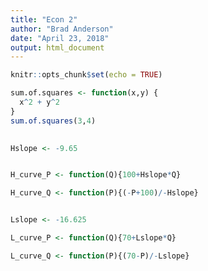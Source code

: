 ```yaml
---
title: "Econ 2"
author: "Brad Anderson"
date: "April 23, 2018"
output: html_document
---
```


```r
knitr::opts_chunk$set(echo = TRUE)
```

```r

sum.of.squares <- function(x,y) {
  x^2 + y^2
}
sum.of.squares(3,4)
  
```


```r
Hslope <- -9.65


H_curve_P <- function(Q){100+Hslope*Q}

H_curve_Q <- function(P){(-P+100)/-Hslope}


Lslope <- -16.625

L_curve_P <- function(Q){70+Lslope*Q}

L_curve_Q <- function(P){(70-P)/-Lslope}


```

```r



```

